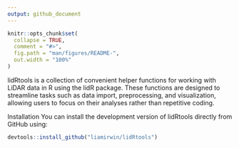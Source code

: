 ```yaml
---
output: github_document
---
```


<!-- README.md is generated from README.Rmd. Please edit that file -->

```r
knitr::opts_chunk$set(
  collapse = TRUE,
  comment = "#>",
  fig.path = "man/figures/README-",
  out.width = "100%"
)
```

<!-- badges: start --> <!-- badges: end -->
lidRtools is a collection of convenient helper functions for working with LiDAR data in R using the lidR package. These functions are designed to streamline tasks such as data import, preprocessing, and visualization, allowing users to focus on their analyses rather than repetitive coding.

Installation
You can install the development version of lidRtools directly from GitHub using:

```r
devtools::install_github("liamirwin/lidRtools")
```


